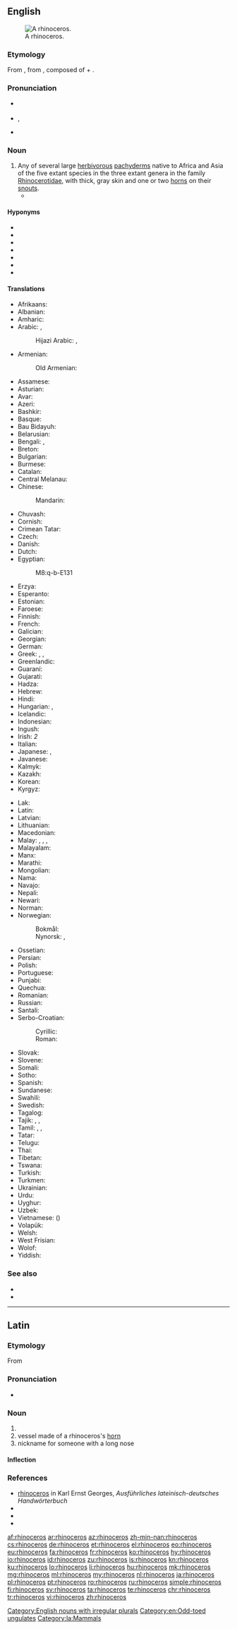 {{also|rhinocéros}}
==English==
{{wikipedia}}
[[Image:Ceratotherium simum kwh.jpg|thumb|A rhinoceros.]]

===Etymology===
From {{etyl|la|en}} {{m|la|rhīnocerōs}}, from {{etyl|grc|en}} {{m|grc|ῥῑνόκερως}}, composed of {{m|grc|ῥίς||nose}} + {{m|grc|κέρας||horn}}.

===Pronunciation===
* {{a|UK}} {{IPA|/ɹaɪˈnɒsəɹəs/|lang=en}}
* {{a|US}} {{enPR|rī-näsʹə-rəs}}, {{IPA|/ɹaɪˈnɑːsəɹəs/|lang=en}}
* {{audio|en-us-rhinoceros.ogg|Audio (US)|lang=en}}

===Noun===
{{en-noun|rhinoceros|rhinoceroses|rhinoceri|pl3qual=nonstandard|rhinocerotes|pl4qual=archaic}}

# Any of several large [[herbivorous]] [[pachyderm]]s native to Africa and Asia of the five extant species in the three extant genera in the family [[Rhinocerotidae]], with thick, gray skin and one or two [[horn]]s on their [[snout]]s.
#* {{quote-book
|year=1658
|chapter=Of Unicorns Horn
|title=Pseudodoxia Epidemica: Or Enquiries Into Very many Received Tenents And commonly Presumed Truths. The Fourth Edition
|first=Thomas
|last=Brown
|authorlink=Thomas Brown
|url=http://books.google.com/books?id=lpZNAAAAcAAJ&pg=PA203
|page=203
|passage=Herein therefore to draw up our determinations beside the several pieces of Scripture mentioning this Animal (which some may well contend to be only meant of the '''Rhinoceros''') we are so far from denying there is any Unicorn at all, that we affirme there are many kinds thereof. In the number of Quadrapedes we will concede no less then five; that is the ''Indian'' Oxe, ''Indian'' Ass, Rhinoceros, the Oryx, and that which is more eminently termed ''Monoceros'', or ''Unicornis''.}}

====Hyponyms====
* {{l|en|black rhinoceros}}
* {{l|en|Indian rhinoceros}}
* {{l|en|Javan rhinoceros}}
* {{l|en|lesser one-horned rhinoceros}}
* {{l|en|Sumatran rhinoceros}}
* {{l|en|white rhinoceros}}
* {{l|en|woolly rhinoceros}}

====Translations====
{{trans-top|herbivorous pachyderm with horn(s)}}
* Afrikaans: {{t+|af|renoster}}
* Albanian: {{t|sq|rinoceront|m}}
* Amharic: {{t|am|አውራሪስ}}
* Arabic: {{t|ar|وَحِيد اَلْقَرْن|m}}, {{t|ar|كَرْكَدَّن|m}}
*: Hijazi Arabic: {{t|acw|وَحيد القَرْن|m|tr=waḥīd algarn|sc=Arab}}, {{t|acw|خَرْتيت|m|tr=ḵartīt|sc=Arab}}
* Armenian: {{t+|hy|ռնգեղջյուր}}
*: Old Armenian: {{t|xcl|ռնգեղջիւր}}
* Assamese: {{t|as|গঁড়}}
* Asturian: {{t|ast|rinoceronte|m}}
* Avar: {{t|av|гаргадан}}
* Azeri: {{t+|az|kərgədan}}
* Bashkir: {{t|ba|мөгөҙморон}}
* Basque: {{t+|eu|errinozero}}
* Bau Bidayuh: {{t|sne|badak}}
* Belarusian: {{t|be|насаро́г|m}}
* Bengali: {{t+|bn|গন্ডার|sc=Beng}}, {{t+|bn|গণ্ডার}}
* Breton: {{t+|br|frikorneg}}
* Bulgarian: {{t+|bg|носоро́г|m}}
* Burmese: {{t+|my|ကြံ့|sc=Mymr}}
* Catalan: {{t|ca|rinoceront|m}}
* Central Melanau: {{t|mel|badek}}
* Chinese:
*: Mandarin: {{t+|cmn|犀牛|tr=xīniú|sc=Hani}}
* Chuvash: {{t|cv|носорог|sc=Cyrl}}
* Cornish: {{t|kw|trongornvil|m}}
* Crimean Tatar: {{t|crh|kerkedan}}
* Czech: {{t+|cs|nosorožec|m}}
* Danish: {{t+|da|næsehorn|n}}
* Dutch: {{t+|nl|neushoorn|m}}
* Egyptian: {{t|egy|𓆷𓈎𓃀E131|tr=šȝqb|sc=Egyp}}
*: <hiero>M8:q-b-E131</hiero>
* Erzya: {{t|myv|сюронерь}}
* Esperanto: {{t|eo|rinocero}}
* Estonian: {{t+|et|ninasarvik}}
* Faroese: {{t|fo|nashyrningur|m}}
* Finnish: {{t+|fi|sarvikuono}}
* French: {{t+|fr|rhinocéros|m}}
* Galician: {{t+|gl|rinoceronte|m}}
* Georgian: {{t|ka|მარტორქა}}
* German: {{t+|de|Nashorn|n}}
* Greek: {{t+|el|ρινόκερος|m}}, {{t+|el|ρινόκερως|m}}, {{t|el|ριονκερώντος|m}}
* Greenlandic: {{t|kl|siissisoq}}
* Guaraní: {{t|gn|tĩatĩ}}
* Gujarati: {{t|gu|ગેંડો}}
* Hadza: {{t|hts|tlakate}}
* Hebrew: {{t+|he|קַרְנַף|m}}
* Hindi: {{t|hi|गैंडा|m}}
* Hungarian: {{t+|hu|rinocérosz}}, {{t+|hu|orrszarvú}}
* Icelandic: {{t+|is|nashyrningur|m}}
* Indonesian: {{t+|id|badak}}
* Ingush: {{t|inh|бирнал}}
* Irish: {{t|ga|srónbheannach|m}}''2''
* Italian: {{t+|it|rinoceronte|m}}
* Japanese: {{t+|ja|犀|tr=sai}}, {{t+|ja|サイ|tr=sai}}
* Javanese: {{t+|jv|warak}}
* Kalmyk: {{t|xal|орңһ}}
* Kazakh: {{t|kk|мүйізтұмсық|sc=Cyrl}}
* Korean: {{t+|ko|코뿔소|sc=Hang}}
* Kyrgyz: {{t+|ky|керик|sc=Cyrl}}
{{trans-mid}}
* Lak: {{t|lbe|каргадан}}
* Latin: {{t|la|rhinoceros|m}}
* Latvian: {{t|lv|degunradzis|m}}
* Lithuanian: {{t|lt|raganosis|m}}
* Macedonian: {{t|mk|носорог|m}}
* Malay: {{t|ms|badak sumbu}}, {{t|ms|badak raya}}, {{t|ms|badak gajah}}, {{t+|ms|badak}}
* Malayalam: {{t+|ml|കാണ്ടാമൃഗം}}
* Manx: {{t|gv|stroineairkagh|m}}
* Marathi: {{t|mr|गेंडा|sc=Deva}}
* Mongolian: {{t+|mn|хирс|sc=Cyrl}}
* Nama: {{t|naq|!nawas}}
* Navajo: {{t|nv|déélgééd}}
* Nepali: {{t|ne|गैंडा}}
* Newari: {{t|new|धिर्मेय्}}
* Norman: {{t|nrf|rhinocéros|m}}
* Norwegian:
*: Bokmål: {{t+|nb|neshorn|n}}
*: Nynorsk: {{t|nn|nashorn|n}}, {{t|nn|nashyrning|m}}
* Ossetian: {{t|os|сыкъафындз}}
* Persian: {{t+|fa|کرگدن|tr=kargadan|sc=fa-Arab}}
* Polish: {{t+|pl|nosorożec|m}}
* Portuguese: {{t+|pt|rinoceronte|m}}
* Punjabi: {{t|pa|ਗੈਂਡਾ}}
* Quechua: {{t|qu|sinqawaqra}}
* Romanian: {{t+|ro|rinocer|m}}
* Russian: {{t+|ru|носоро́г|m}}
* Santali: {{t|sat|ᱜᱚᱱᱰ ᱜᱟᱨᱩᱲ|tr=gandd gaarurr|sc=Olck}}
* Serbo-Croatian:
*: Cyrillic: {{t|sh|носорог|m}}
*: Roman: {{t+|sh|nosorog|m}}
* Slovak: {{t|sk|nosorožec|m}}
* Slovene: {{t+|sl|nosorog|m}}
* Somali: {{t|so|wiyil}}
* Sotho: {{t|st|tšukulu}}
* Spanish: {{t+|es|rinoceronte|m}}
* Sundanese: {{t|su|ᮘᮓᮊ᮪}}
* Swahili: {{t+|sw|kifaru|c7|c8}}
* Swedish: {{t+|sv|noshörning|c}}
* Tagalog: {{t|tl|rinoseronte}}
* Tajik: {{t|tg|каркадан}}, {{t|tg|каргадан}}, {{t|tg|карг}}
* Tamil: {{t+|ta|காண்டாமிருகம்}}, {{t+|ta|மூக்குக்கொம்பன்}}, {{t+|ta|ஒற்றைக்கொம்பன்}}
* Tatar: {{t+|tt|мөгезборын|sc=Cyrl}}
* Telugu: {{t|te|ఖడ్గమృగం}}
* Thai: {{t|th|แรด}}
* Tibetan: {{t|bo|བསེ་རུ}}
* Tswana: {{t|tn|tshukudu}}
* Turkish: {{t+|tr|gergedan}}
* Turkmen: {{t|tk|kerk}}
* Ukrainian: {{t|uk|носорі́г|m}}
* Urdu: {{t|ur|گینڈا|m|tr=gainḍā}}
* Uyghur: {{t|ug|كەركىدان}}
* Uzbek: {{t+|uz|karkidon}}
* Vietnamese: {{t+|vi|tê giác}} ({{t|vi|犀角}})
* Volapük: {{t+|vo|rinoserod}}
* Welsh: {{t|cy|rhinoseros|m}}
* West Frisian: {{t|fy|noashoarn}}
* Wolof: {{t|wo|wànga-lànga|alt=wànga-lànga wi}}
* Yiddish: {{t|yi|נאָזהאָרן|m}}
{{trans-bottom}}

===See also===
* {{l|en|abada}}
* {{l|en|crash}}

[[Category:English nouns with irregular plurals]]
[[Category:en:Odd-toed ungulates]]

----

==Latin==

===Etymology===
From {{etyl|grc|la}} {{m|grc|ῥινόκερως}}

===Pronunciation===
* {{la-IPA|rhīnocerōs}}

===Noun===
{{la-noun|rhīnocerōs|rhīnocerōtis|m|third}}

# {{l|en|rhinoceros}}
# vessel made of a rhinoceros's [[horn]]
# nickname for someone with a long nose

====Inflection====
{{la-decl-3rd|rhīnocerōs|acc_sg=rhīnocerōta/rhīnocerōtem|acc_pl=rhīnocerōtas/rhīnocerōtēs}}

===References===
* [http://www.zeno.org/Georges-1913/A/rhinoceros rhinoceros] in Karl Ernst Georges, ''Ausführliches lateinisch-deutsches Handwörterbuch''
* {{R:L&S}}
* {{R:Elementary Lewis}}
* {{R:Gaffiot}}

[[Category:la:Mammals]]

[[af:rhinoceros]]
[[ar:rhinoceros]]
[[az:rhinoceros]]
[[zh-min-nan:rhinoceros]]
[[cs:rhinoceros]]
[[de:rhinoceros]]
[[et:rhinoceros]]
[[el:rhinoceros]]
[[eo:rhinoceros]]
[[eu:rhinoceros]]
[[fa:rhinoceros]]
[[fr:rhinoceros]]
[[ko:rhinoceros]]
[[hy:rhinoceros]]
[[io:rhinoceros]]
[[id:rhinoceros]]
[[zu:rhinoceros]]
[[is:rhinoceros]]
[[kn:rhinoceros]]
[[ku:rhinoceros]]
[[lo:rhinoceros]]
[[li:rhinoceros]]
[[hu:rhinoceros]]
[[mk:rhinoceros]]
[[mg:rhinoceros]]
[[ml:rhinoceros]]
[[my:rhinoceros]]
[[nl:rhinoceros]]
[[ja:rhinoceros]]
[[pl:rhinoceros]]
[[pt:rhinoceros]]
[[ro:rhinoceros]]
[[ru:rhinoceros]]
[[simple:rhinoceros]]
[[fi:rhinoceros]]
[[sv:rhinoceros]]
[[ta:rhinoceros]]
[[te:rhinoceros]]
[[chr:rhinoceros]]
[[tr:rhinoceros]]
[[vi:rhinoceros]]
[[zh:rhinoceros]]